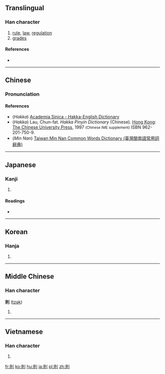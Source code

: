 {{also|则}}
==Translingual==

===Han character===
{{Han char|rn=18|rad=刀|as=07|sn=9|four=6280<sub>0</sub>|canj=月金中弓 (BCLN)|ids=⿰[[貝]][[刂]]}}

# [[rule]], [[law]], [[regulation]]
# [[grade]]s

====References====
* {{Han ref|kx=0139.310|dkj=01994|dj=0317.080|hdz=10340.060|uh=5247|ud=21063|bh=AB68|bd=43880}}

----

==Chinese==
{{zh-hanzi-box|[[则]]|則}}

===Pronunciation===
{{zh-pron
|m=zé
|c=zak1
|h=pfs=tset;hpy=zed5
|mn=chek
|w=
|mc=y
|oc=y
|ma=|ma2=
|cat=n
}}

====References====
{{rfc-level|References at L4+ not in L3 POS section|lang=zho}}
* (''Hakka'') [http://minhakka.ling.sinica.edu.tw/bkg/hakyin/search.php?DETAIL=1&LIMIT=id=48105&dbname=su_tian_1&graph=2 Academia Sinica - Hakka-English Dictionary]
* (''Hakka'') Lau, Chun-fat. ''Hakka Pinyin Dictionary'' (Chinese). [[Hong Kong]]: [[w:Chinese University of Hong Kong|The Chinese University Press]], 1997 <small>(Chinese IME supplement)</small> ISBN 962-201-750-9.
* (''Min Nan'') [http://twblg.dict.edu.tw/holodict_new/index.html Taiwan Min Nan Common Words Dictionary (臺灣閩南語常用詞辭典)]

----

==Japanese==

===Kanji===
{{ja-kanji|grade=5|rs=刀07}}

# {{defn|lang=ja|sort=刀07}}

====Readings====
* {{ja-readings|on=[[そく]] (soku)|kun=[[のり]] (nori), [[のっとる]] (nottoru), [[すなわち]] (sunawachi)}}

----

==Korean==

===Hanja===
{{ko-hanja|hangeul=[[칙]], [[측]]|rv=chik, cheuk|mr=ch'ik, ch'ŭk}}

# {{defn|lang=ko|sort=刀07}}

----

==Middle Chinese==

===Han character===
'''則''' ([[tzək]])

# {{defn|lang=ltc|sort=刀07}}

----

==Vietnamese==

===Han character===
{{vi-hantu|[[tắc]]|rs=刀07}}

# {{defn|lang=vi|sort=刀07}}

[[fr:則]]
[[ko:則]]
[[hu:則]]
[[ja:則]]
[[pl:則]]
[[zh:則]]